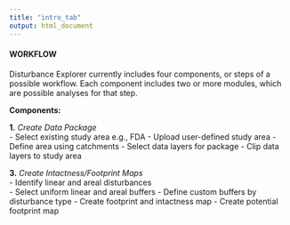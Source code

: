 ```yaml
---
title: "intro_tab"
output: html_document
---
```


#### WORKFLOW

Disturbance Explorer currently includes four components, or steps of a possible workflow. Each component includes two or more modules, which are possible analyses for that step.  

**Components:**  

**1.** *Create Data Package*  
- Select existing study area e.g., FDA
- Upload user-defined study area
- Define area using catchments
- Select data layers for package
- Clip data layers to study area

**3.** *Create Intactness/Footprint Maps*  
- Identify linear and areal disturbances  
- Select uniform linear and areal buffers
- Define custom buffers by disturbance type
- Create footprint and intactness map
- Create potential footprint map